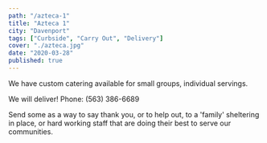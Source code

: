 ```yaml
---
path: "/azteca-1"
title: "Azteca 1"
city: "Davenport"
tags: ["Curbside", "Carry Out", "Delivery"]
cover: "./azteca.jpg"
date: "2020-03-28"
published: true
---
```



<InfoCard
  name="Azteca 1"
  street="4811 N. Brady"
  city="Davenport, Iowa 52806"
  website="https://aztecamexicanrestaurants.com"
  facebookUrl="https://www.facebook.com/Azteca1MexicanRestaurant/"
  phoneNumber="(563) 386-6689"
/>

We have custom catering available for small groups, individual servings.

We will deliver! Phone: (563) 386-6689

Send some as a way to say thank you, or to help out, to a 'family' sheltering in place, or hard working staff that are doing their best to serve our communities.
